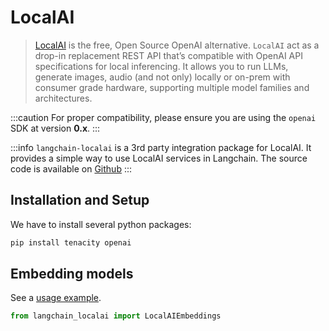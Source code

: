 # LocalAI

>[LocalAI](https://localai.io/) is the free, Open Source OpenAI alternative.
> `LocalAI` act as a drop-in replacement REST API that’s compatible with OpenAI API
> specifications for local inferencing. It allows you to run LLMs, generate images,
> audio (and not only) locally or on-prem with consumer grade hardware,
> supporting multiple model families and architectures.

:::caution
For proper compatibility, please ensure you are using the `openai` SDK at version **0.x**.
:::

:::info
`langchain-localai` is a 3rd party integration package for LocalAI. It provides a simple way to use LocalAI services in Langchain.
The source code is available on [Github](https://github.com/mkhludnev/langchain-localai)
:::

## Installation and Setup

We have to install several python packages:

```bash
pip install tenacity openai
```


## Embedding models

See a [usage example](/docs/integrations/text_embedding/localai).

```python
from langchain_localai import LocalAIEmbeddings
```
